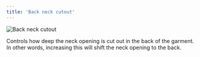 ```yaml
---
title: 'Back neck cutout'
---
```


![Back neck cutout](backneckcutout.svg)

Controls how deep the neck opening is cut out in the back of the garment.
In other words, increasing this will shift the neck opening to the back.
